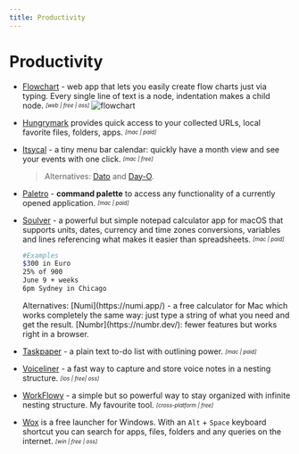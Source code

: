```yaml
---
title: Productivity
---
```



# Productivity

- [Flowchart](https://flowchart.fun/) - web app that lets you easily create flow charts just via typing. Every single line of text is a node, indentation makes a child node. <sub><sup>*[web | free | oss]*</sup></sub>
![flowchart](/flowchart.webp "Flowchart demo")

- [Hungrymark](https://zhengying.github.io/hungrymark/) provides quick access to your collected URLs, local favorite files, folders, apps. <sub><sup>*[mac | paid]*</sup></sub>

- [Itsycal](https://www.mowglii.com/itsycal/) - a tiny menu bar calendar: quickly have a month view and see your events with one click. <sub><sup>*[mac | free]*</sup></sub>
  > Alternatives: [Dato](https://sindresorhus.com/dato) and [Day-O](https://shauninman.com/archive/2020/04/08/day_o_mac_menu_bar_clock_for_catalina).

- [Paletro](https://appmakes.io/paletro) - **command palette** to access any functionality of a currently opened application. <sub><sup>*[mac | paid]*</sup></sub>

- [Soulver](https://soulver.app/) - a powerful but simple notepad calculator app for macOS that supports units, dates, currency and time zones conversions, variables and lines referencing what makes it easier than spreadsheets. <sub><sup>*[mac | paid]*</sup></sub>
  ```bash 
  #Examples
  $300 in Euro  
  25% of 900  
  June 9 + weeks  
  6pm Sydney in Chicago  
  ```
  <Callout>
    Alternatives:  
    [Numi](https://numi.app/) - a free calculator for Mac which works completely the same way: just type a string of what you need and get the result.  
    [Numbr](https://numbr.dev/): fewer features but works right in a browser.
  </Callout>

- [Taskpaper](https://www.taskpaper.com/) - a plain text to-do list with outlining power. <sub><sup>*[mac | paid]*</sup></sub>

- [Voiceliner](https://a9.io/voiceliner/) - a fast way to capture and store voice notes in a nesting structure. <sub><sup>*[ios | free| oss]*</sup></sub>

- [WorkFlowy](https://workflowy.com/b/) - a simple but so powerful way to stay organized with infinite nesting structure. My favourite tool. <sub><sup>*[cross-platform | free]*</sup></sub>

- [Wox](http://www.wox.one/) is a free launcher for Windows. With an `Alt` + `Space` keyboard shortcut you can search for apps, files, folders and any queries on the internet. <sub><sup>*[win | free | oss]*</sup></sub>
